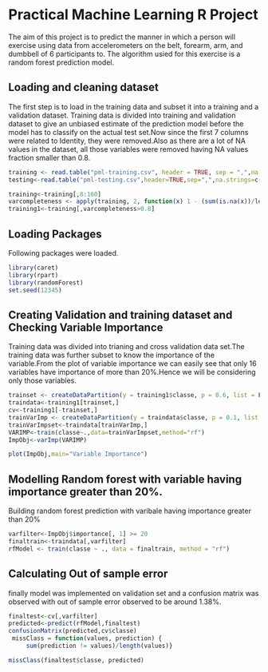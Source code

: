 
Practical Machine Learning R Project
====================

The aim of this project is to predict the manner in which a person will exercise using data from accelerometers on the belt, forearm, arm, and dumbbell of 6 participants to.  The algorithm usied for this exercise is a random forest prediction model.


Loading and cleaning dataset
---------
The first step is to load in the training data and subset it into a training and a validation dataset. Training data is divided into training and validation dataset to give an unbiased estimate of the prediction model before the model has to classify on the actual test set.Now since the first 7 columns were related to Identity, they were removed.Also as there are a lot of NA values in the dataset, all those variables were removed having NA values fraction smaller than 0.8.

```r
training <- read.table("pml-training.csv", header = TRUE, sep = ",",na.strings=c("NA",""))
testing<-read.table("pml-testing.csv",header=TRUE,sep=",",na.strings=c("NA",""))

training<-training[,8:160]
varcompleteness <- apply(training, 2, function(x) 1 - (sum(is.na(x))/length(x)))
training1<-training[,varcompleteness>0.8]
```


Loading Packages
------------------------
Following packages were loaded.
```r
library(caret)
library(rpart)
library(randomForest)
set.seed(12345)
```

Creating Validation and training dataset and Checking Variable Importance
------------------------
Training data was divided into trianing and cross validation data set.The training data was further subset to know the importance of the variable.From the plot of variable importance we can easily see that only 16 variables have importance of more than 20%.Hence we will be considering only those variables. 

```r

trainset <- createDataPartition(y = training1$classe, p = 0.6, list = F)
traindata<-training1[trainset,]
cv<-training1[-trainset,]
trainVarImp <- createDataPartition(y = traindata$classe, p = 0.1, list = F)
trainVarImpset<-traindata[trainVarImp,]
VARIMP<-train(classe~.,data=trainVarImpset,method="rf")
ImpObj<-varImp(VARIMP)
```

```r
plot(ImpObj,main="Variable Importance")
```

Modelling Random forest with variable having importance greater than 20%.
-----------------------------------
Building random forest prediction with varibale having importance greater than 20%
```r
varfilter<-ImpObj$importance[, 1] >= 20
finaltrain<-traindata[,varfilter]
rfModel <- train(classe ~ ., data = finaltrain, method = "rf")
```

Calculating Out of sample error
------------------------------
finally model was implemented on validation set and a confusion matrix was observed with out of sample error observed to be around 1.38%.

```r
finaltest<-cv[,varfilter]
predicted<-predict(rfModel,finaltest)
confusionMatrix(predicted,cv$classe)
 missClass = function(values, prediction) {
     sum(prediction != values)/length(values)}

missClass(finaltest$classe, predicted)
```



